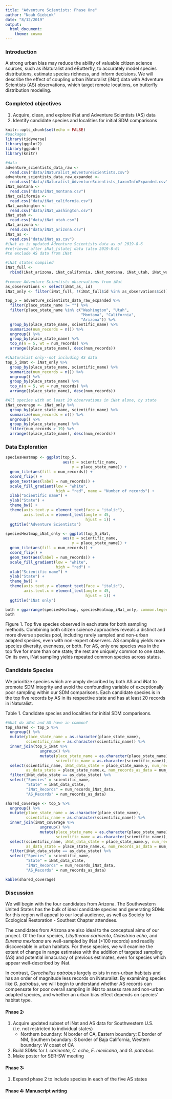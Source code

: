 ```yaml
---
title: "Adventure Scientists: Phase One"
author: "Noah Giebink"
date: "8/12/2019"
output:
  html_document:
    theme: cosmo
---
```

### Introduction

A strong urban bias may reduce the ability of valuable citizen science sources, such as iNaturalist and eButterfly, to accurately model species distributions, estimate species richness, and inform decisions. We will describe the effect of coupling urban iNaturalist (iNat) data with Adventure Scientists (AS) observations, which target remote locations, on butterfly distribution modeling. 


### Completed objectives
1. Acquire, clean, and explore iNat and Adventure Scientists (AS) data
2. Identify candidate species and localities for initial SDM comparisons


```r
knitr::opts_chunk$set(echo = FALSE)
#packages
library(tidyverse)
library(ggplot2)
library(ggpubr)
library(knitr)

#data
adventure_scientists_data_raw <-
  read.csv("data/iNaturalist_AdventureScientists.csv")
adventure_scientists_data_raw_expanded <-
  read.csv("data/iNaturalist_AdventureScientists_taxonInfoExpanded.csv")
iNat_montana <- 
  read.csv("data/iNat_montana.csv")
iNat_california <-
  read.csv("data/iNat_california.csv")
iNat_washington <-
  read.csv("data/iNat_washington.csv")
iNat_utah <-
  read.csv("data/iNat_utah.csv")
iNat_arizona <-
  read.csv("data/iNat_arizona.csv")
iNat_as <-
  read.csv("data/iNat_as.csv") 
#iNat_as is updated Adventure Scientists data as of 2019-8-6
#retrieved after iNat_[state] data (also 2019-8-6)
#to exclude AS data from iNat

#iNat states compiled
iNat_full <-
  rbind(iNat_arizona, iNat_california, iNat_montana, iNat_utah, iNat_washington) 
  
#remove Adventure Scientists observations from iNat
as_observations <- select(iNat_as, id)
iNat_only <- filter(iNat_full, !(iNat_full$id %in% as_observations$id))
```

```r
top_5 = adventure_scientists_data_raw_expanded %>%
  filter(place_state_name != "") %>%
  filter(place_state_name %in% c("Washington", "Utah", 
                                 "Montana", "California", 
                                 "Arizona")) %>%
  group_by(place_state_name, scientific_name) %>%
  summarize(num_records = n()) %>%
  ungroup() %>%
  group_by(place_state_name) %>%
  top_n(n = 5, wt = num_records) %>%
  arrange((place_state_name), desc(num_records))

#iNaturalist only--not including AS data
top_5_iNat <- iNat_only %>%
  group_by(place_state_name, scientific_name) %>%
  summarize(num_records = n()) %>%
  ungroup() %>%
  group_by(place_state_name) %>%
  top_n(n = 5, wt = num_records) %>%
  arrange((place_state_name), desc(num_records))

#All species with at least 20 observations in iNat alone, by state
iNat_coverage <- iNat_only %>%
  group_by(place_state_name, scientific_name) %>%
  summarize(num_records = n()) %>%
  ungroup() %>%
  group_by(place_state_name) %>%
  filter(num_records > 19) %>%
  arrange((place_state_name), desc(num_records))
```

### Data Exploration
```r
speciesHeatmap <- ggplot(top_5,
                         aes(x = scientific_name,
                             y = place_state_name)) +
  geom_tile(aes(fill = num_records)) +
  coord_flip() +
  geom_text(aes(label = num_records)) +
  scale_fill_gradient(low = "white",
                      high = "red", name = "Number of records") +
  xlab("Scientific name") +
  ylab("State") +
  theme_bw() +
  theme(axis.text.y = element_text(face = "italic"),
        axis.text.x = element_text(angle = 45, 
                                   hjust = 1)) +
  ggtitle("Adventure Scientists")

speciesHeatmap_iNat_only <- ggplot(top_5_iNat,
                         aes(x = scientific_name,
                             y = place_state_name)) +
  geom_tile(aes(fill = num_records)) +
  coord_flip() +
  geom_text(aes(label = num_records)) +
  scale_fill_gradient(low = "white",
                      high = "red") +
  xlab("Scientific name") +
  ylab("State") +
  theme_bw() +
  theme(axis.text.y = element_text(face = "italic"),
        axis.text.x = element_text(angle = 45, 
                                   hjust = 1)) +
  ggtitle("iNat only")

both = ggarrange(speciesHeatmap, speciesHeatmap_iNat_only, common.legend = TRUE)
both
```

Figure 1. Top five species observed in each state for both sampling methods. Combining both citizen science approaches reveals a distinct and more diverse species pool, including rarely sampled and non-urban adapted species, even with non-expert observers. AS sampling yields more species diversity, evenness, or both. For AS, only one species was in the top five for more than one state; the rest are uniquely common to one state. On its own, iNat sampling yields repeated common species across states.



### Candidate Species
We prioritize species which are amply described by both AS and iNat to promote SDM integrity and avoid the confounding variable of exceptionally poor sampling within our SDM comparisons. Each candidate species is in the top five records by AS in its respective state and has at least 20 records in iNaturalist. 


Table 1. Candidate species and localities for initial SDM comparisons.
```r

#What do iNat and AS have in common?
top_shared <- top_5 %>%
  ungroup() %>%
  mutate(place_state_name = as.character(place_state_name), 
         scientific_name = as.character(scientific_name)) %>%
  inner_join(top_5_iNat %>%
               ungroup() %>%
               mutate(place_state_name = as.character(place_state_name),
                      scientific_name = as.character(scientific_name)), by = "scientific_name") %>%
  select(scientific_name, iNat_data_state = place_state_name.y, num_records_iNat_data = num_records.y, 
         as_data_state = place_state_name.x, num_records_as_data = num_records.x) %>%
  filter(iNat_data_state == as_data_state) %>%
  select("Species" = scientific_name, 
         "State" = iNat_data_state, 
         "iNat_Records" = num_records_iNat_data,
         "AS_Records" = num_records_as_data)

shared_coverage <- top_5 %>%
  ungroup() %>%
  mutate(place_state_name = as.character(place_state_name), 
         scientific_name = as.character(scientific_name)) %>%
  inner_join(iNat_coverage %>%
               ungroup() %>%
               mutate(place_state_name = as.character(place_state_name),
                      scientific_name = as.character(scientific_name)), by = "scientific_name") %>%
  select(scientific_name, iNat_data_state = place_state_name.y, num_records_iNat_data = num_records.y, 
         as_data_state = place_state_name.x, num_records_as_data = num_records.x) %>%
  filter(iNat_data_state == as_data_state) %>%
  select("Species" = scientific_name, 
         "State" = iNat_data_state, 
         "iNat_Records" = num_records_iNat_data,
         "AS_Records" = num_records_as_data)

kable(shared_coverage)
```


### Discussion

We will begin with the four candidates from Arizona.
The Southwestern United States has the bulk of ideal candidate species and generating SDMs for this region will appeal to our local audience, as well as Society for Ecological Restoration - Southest Chapter attendees. 

The candidates from Arizona are also ideal to the conceptual aims of our project. Of the four species, _Libytheana carinenta_, _Celastrina echo_, and _Eurema mexicana_ are well-sampled by iNat (>100 records) and readily discoverable in urban habitats. For these species, we will examine the extent of change in range estimates with the addition of targeted sampling (AS) and potential innacuracy of previous estimates, even for species which appear well-described by iNat. 

In contrast, _Gyrocheilus patrobus_ largely exists in non-urban habitats and has an order of magnitude less records on iNaturalist. By examining species like _G. patrobus_, we will begin to understand whether AS records can compensate for poor overall sampling in iNat to assess rare and non-urban adapted species, and whether an urban bias effect depends on species' habitat type. 


#### Phase 2:
1. Acquire updated subset of iNat and AS data for Southwestern U.S. (i.e. not restricted to individual states)
    + Northern boundary: N border of CA, Eastern boundary: E border of NM, Southern boundary: S border of Baja California, Western boundary: W coast of CA
2. Build SDMs for _L carinenta_, _C. echo_, _E. mexicana_, and _G. patrobus_
3. Make poster for SER-SW meeting

#### Phase 3:
1. Expand phase 2 to include species in each of the five AS states

#### Phase 4: Manuscript writing
